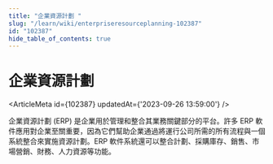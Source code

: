 ```yaml
---
title: "企業資源計劃 "
slug: "/learn/wiki/enterpriseresourceplanning-102387"
id: "102387"
hide_table_of_contents: true
---
```



# 企業資源計劃 

<ArticleMeta id={102387} updatedAt={'2023-09-26 13:59:00'} />
<div className='border-solid border-b border-t-0 my-4 border-[var(--ifm-color-gray-300)]' />

企業資源計劃 (ERP) 是企業用於管理和整合其業務關鍵部分的平台。許多 ERP 軟件應用對企業至關重要，因為它們幫助企業通過將運行公司所需的所有流程與一個系統整合來實施資源計劃。ERP 軟件系統還可以整合計劃、採購庫存、銷售、市場營銷、財務、人力資源等功能。
